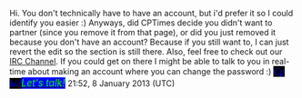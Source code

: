 Hi. You don't technically have to have an account, but i'd prefer it so I could identify you easier :) Anyways, did CPTimes decide you didn't want to partner (since you remove it from that page), or did you just removed it because you don't have an account? Because if you still want to, I can just revert the edit so the section is still there. Also, feel free to check out our [[Special:WebChat|IRC Channel]]. If you could get on there I might be able to talk to you in real-time about making an account where you can change the password :) <big><font face="comic sans ms">[[User:Cp kid|<span style="color:blue;background:black">'' Cp kid ''</span>]]</font>[[User talk:Cp kid|<span style="color:lime;background:blue">'' Let's talk! ''</span>]] </big> 21:52, 8 January 2013 (UTC)
